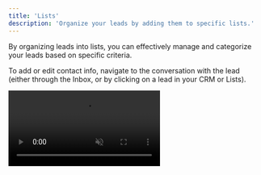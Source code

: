 ```yaml
---
title: 'Lists'
description: 'Organize your leads by adding them to specific lists.'
---
```


By organizing leads into lists, you can effectively manage and categorize your leads based on specific criteria.

To add or edit contact info, navigate to the conversation with the lead (either through the Inbox, or by clicking on a lead in your CRM or Lists).

<video autoplay muted loop playsinline className="w-full aspect-video" src="/videos/guides_add_lead_to_list.mp4" />
In the sidebar, simply add or remove the lead from lists directly, and the changes will be auto-saved.

<Tip>Looking to take your lead organization to the next level? You can use [auto-segmentation](/lists/autosegment) to automatically add leads to lists based on pre-defined criteria.</Tip>